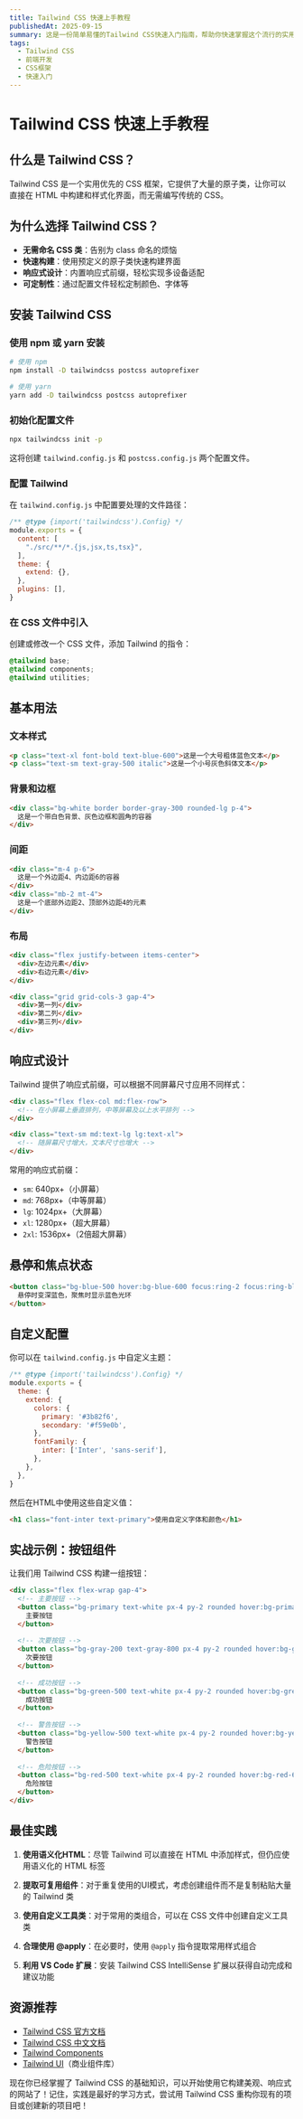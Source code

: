 ```yaml
---
title: Tailwind CSS 快速上手教程
publishedAt: 2025-09-15
summary: 这是一份简单易懂的Tailwind CSS快速入门指南，帮助你快速掌握这个流行的实用优先CSS框架。
tags:
  - Tailwind CSS
  - 前端开发
  - CSS框架
  - 快速入门
---
```


# Tailwind CSS 快速上手教程

## 什么是 Tailwind CSS？

Tailwind CSS 是一个实用优先的 CSS 框架，它提供了大量的原子类，让你可以直接在 HTML 中构建和样式化界面，而无需编写传统的 CSS。

## 为什么选择 Tailwind CSS？

- **无需命名 CSS 类**：告别为 class 命名的烦恼
- **快速构建**：使用预定义的原子类快速构建界面
- **响应式设计**：内置响应式前缀，轻松实现多设备适配
- **可定制性**：通过配置文件轻松定制颜色、字体等

## 安装 Tailwind CSS

### 使用 npm 或 yarn 安装

```bash
# 使用 npm
npm install -D tailwindcss postcss autoprefixer

# 使用 yarn
yarn add -D tailwindcss postcss autoprefixer
```

### 初始化配置文件

```bash
npx tailwindcss init -p
```

这将创建 `tailwind.config.js` 和 `postcss.config.js` 两个配置文件。

### 配置 Tailwind

在 `tailwind.config.js` 中配置要处理的文件路径：

```javascript
/** @type {import('tailwindcss').Config} */
module.exports = {
  content: [
    "./src/**/*.{js,jsx,ts,tsx}",
  ],
  theme: {
    extend: {},
  },
  plugins: [],
}
```

### 在 CSS 文件中引入

创建或修改一个 CSS 文件，添加 Tailwind 的指令：

```css
@tailwind base;
@tailwind components;
@tailwind utilities;
```

## 基本用法

### 文本样式

```html
<p class="text-xl font-bold text-blue-600">这是一个大号粗体蓝色文本</p>
<p class="text-sm text-gray-500 italic">这是一个小号灰色斜体文本</p>
```

### 背景和边框

```html
<div class="bg-white border border-gray-300 rounded-lg p-4">
  这是一个带白色背景、灰色边框和圆角的容器
</div>
```

### 间距

```html
<div class="m-4 p-6">
  这是一个外边距4、内边距6的容器
</div>
<div class="mb-2 mt-4">
  这是一个底部外边距2、顶部外边距4的元素
</div>
```

### 布局

```html
<div class="flex justify-between items-center">
  <div>左边元素</div>
  <div>右边元素</div>
</div>

<div class="grid grid-cols-3 gap-4">
  <div>第一列</div>
  <div>第二列</div>
  <div>第三列</div>
</div>
```

## 响应式设计

Tailwind 提供了响应式前缀，可以根据不同屏幕尺寸应用不同样式：

```html
<div class="flex flex-col md:flex-row">
  <!-- 在小屏幕上垂直排列，中等屏幕及以上水平排列 -->
</div>

<div class="text-sm md:text-lg lg:text-xl">
  <!-- 随屏幕尺寸增大，文本尺寸也增大 -->
</div>
```

常用的响应式前缀：
- `sm`: 640px+（小屏幕）
- `md`: 768px+（中等屏幕）
- `lg`: 1024px+（大屏幕）
- `xl`: 1280px+（超大屏幕）
- `2xl`: 1536px+（2倍超大屏幕）

## 悬停和焦点状态

```html
<button class="bg-blue-500 hover:bg-blue-600 focus:ring-2 focus:ring-blue-400 transition-colors">
  悬停时变深蓝色，聚焦时显示蓝色光环
</button>
```

## 自定义配置

你可以在 `tailwind.config.js` 中自定义主题：

```javascript
/** @type {import('tailwindcss').Config} */
module.exports = {
  theme: {
    extend: {
      colors: {
        primary: '#3b82f6',
        secondary: '#f59e0b',
      },
      fontFamily: {
        inter: ['Inter', 'sans-serif'],
      },
    },
  },
}
```

然后在HTML中使用这些自定义值：

```html
<h1 class="font-inter text-primary">使用自定义字体和颜色</h1>
```

## 实战示例：按钮组件

让我们用 Tailwind CSS 构建一组按钮：

```html
<div class="flex flex-wrap gap-4">
  <!-- 主要按钮 -->
  <button class="bg-primary text-white px-4 py-2 rounded hover:bg-primary/90 transition-colors">
    主要按钮
  </button>
  
  <!-- 次要按钮 -->
  <button class="bg-gray-200 text-gray-800 px-4 py-2 rounded hover:bg-gray-300 transition-colors">
    次要按钮
  </button>
  
  <!-- 成功按钮 -->
  <button class="bg-green-500 text-white px-4 py-2 rounded hover:bg-green-600 transition-colors">
    成功按钮
  </button>
  
  <!-- 警告按钮 -->
  <button class="bg-yellow-500 text-white px-4 py-2 rounded hover:bg-yellow-600 transition-colors">
    警告按钮
  </button>
  
  <!-- 危险按钮 -->
  <button class="bg-red-500 text-white px-4 py-2 rounded hover:bg-red-600 transition-colors">
    危险按钮
  </button>
</div>
```

## 最佳实践

1. **使用语义化HTML**：尽管 Tailwind 可以直接在 HTML 中添加样式，但仍应使用语义化的 HTML 标签

2. **提取可复用组件**：对于重复使用的UI模式，考虑创建组件而不是复制粘贴大量的 Tailwind 类

3. **使用自定义工具类**：对于常用的类组合，可以在 CSS 文件中创建自定义工具类

4. **合理使用 @apply**：在必要时，使用 `@apply` 指令提取常用样式组合

5. **利用 VS Code 扩展**：安装 Tailwind CSS IntelliSense 扩展以获得自动完成和建议功能

## 资源推荐

- [Tailwind CSS 官方文档](https://tailwindcss.com/docs)
- [Tailwind CSS 中文文档](https://www.tailwindcss.cn/docs)
- [Tailwind Components](https://tailwindcomponents.com/)
- [Tailwind UI](https://tailwindui.com/)（商业组件库）

现在你已经掌握了 Tailwind CSS 的基础知识，可以开始使用它构建美观、响应式的网站了！记住，实践是最好的学习方式，尝试用 Tailwind CSS 重构你现有的项目或创建新的项目吧！